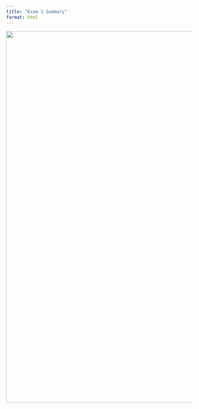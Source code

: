 ```yaml
---
title: "Exam 1 Summary"
format: html
---
```


<IMG SRC="Data_Science_Summary-1.png" width="800" height="1000">









